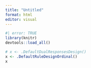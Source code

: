 ```yaml
---
title: "Untitled"
format: html
editor: visual
---
```


```r
#| error: TRUE
library(knitr)
devtools::load_all()

# x <- .DefaultDualResponsesDesign()
x <- .DefaultRuleDesignOrdinal()
x
```
